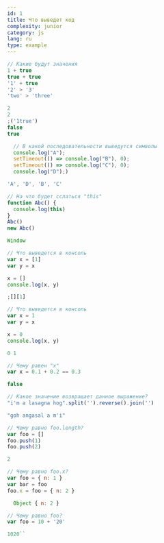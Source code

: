 ```yaml
---
id: 1
title: Что выведет код
complexity: junior
category: js
lang: ru
type: example
---
```


```js example
// Какие будут значения
1 + true
true + true
'1' + true
'2' > '3'
'two' > 'three'
```

```js answer
2
2
;('1true')
false
true
```

```js example
  // В какой последовательности выведутся символы
  console.log("A");
  setTimeout(() => console.log("B"), 0);
  setTimeout(() => console.log("C"), 0);
  console.log("D");)
```

```js answer
'A', 'D', 'B', 'C'
```

```js example
// На что будет сслаться "this"
function Abc() {
  console.log(this)
}
Abc()
new Abc()
```

```js answer
Window
```

```js example
// Что выведется в консоль
var x = [1]
var y = x

x = []
console.log(x, y)
```

```js answer
;[][1]
```

```js example
// Что выведется в консоль
var x = 1
var y = x

x = 0
console.log(x, y)
```

```js answer
0 1
```

```js example
// Чему равен "x"
var x = 0.1 + 0.2 == 0.3
```

```js answer
false
```

```js example
// Какое значение возвращает данное выражение?
"i'm a lasagna hog".split('').reverse().join('')
```

```js answer
"goh angasal a m'i"

```

```js example
// Чему равно foo.length?
var foo = []
foo.push(1)
foo.push(2)
```

```js answer
2
```

```js example
// Чему равно foo.x?
var foo = { n: 1 }
var bar = foo
foo.x = foo = { n: 2 }
```

```js answer
  Object { n: 2 }
```

```js example
// Чему равно foo?
var foo = 10 + '20'
```

```js answer
1020``
```
